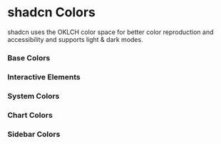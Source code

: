 
<Meta title="shadcn/Colors" />

# shadcn Colors

shadcn uses the OKLCH color space for better color reproduction and accessibility and supports light & dark modes.

### Base Colors

<ColorPalette>
	<ColorItem
		title="Background & Foreground"
		colors={{
			background: "var(--background)",
			foreground: "var(--foreground)",
		}}
	/>
	<ColorItem
		title="Card"
		colors={{
			card: "var(--card)",
			"card-foreground": "var(--card-foreground)",
		}}
	/>
	<ColorItem
		title="Popover"
		colors={{
			popover: "var(--popover)",
			"popover-foreground": "var(--popover-foreground)",
		}}
	/>
</ColorPalette>

### Interactive Elements

<ColorPalette>
	<ColorItem
		title="Primary"
		colors={{
			primary: "var(--primary)",
			"primary-foreground": "var(--primary-foreground)",
		}}
	/>
	<ColorItem
		title="Secondary"
		colors={{
			secondary: "var(--secondary)",
			"secondary-foreground": "var(--secondary-foreground)",
		}}
	/>
	<ColorItem
		title="Accent"
		colors={{
			accent: "var(--accent)",
			"accent-foreground": "var(--accent-foreground)",
		}}
	/>
	<ColorItem
		title="Muted"
		colors={{
			muted: "var(--muted)",
			"muted-foreground": "var(--muted-foreground)",
		}}
	/>
</ColorPalette>

### System Colors

<ColorPalette>
	<ColorItem
		title="Destructive"
		colors={{
			destructive: "var(--destructive)",
		}}
	/>
	<ColorItem
		title="Border & Input"
		colors={{
			border: "var(--border)",
			input: "var(--input)",
			ring: "var(--ring)",
		}}
	/>
</ColorPalette>

### Chart Colors

<ColorPalette>
	<ColorItem
		title="Chart Colors"
		colors={{
			"chart-1": "var(--chart-1)",
			"chart-2": "var(--chart-2)",
			"chart-3": "var(--chart-3)",
			"chart-4": "var(--chart-4)",
			"chart-5": "var(--chart-5)",
		}}
	/>
</ColorPalette>

### Sidebar Colors

<ColorPalette>
	<ColorItem
		title="Sidebar Base"
		colors={{
			sidebar: "var(--sidebar)",
			"sidebar-foreground": "var(--sidebar-foreground)",
		}}
	/>
	<ColorItem
		title="Sidebar Interactive"
		colors={{
			"sidebar-primary": "var(--sidebar-primary)",
			"sidebar-primary-foreground": "var(--sidebar-primary-foreground)",
			"sidebar-accent": "var(--sidebar-accent)",
			"sidebar-accent-foreground": "var(--sidebar-accent-foreground)",
		}}
	/>
	<ColorItem
		title="Sidebar System"
		colors={{
			"sidebar-border": "var(--sidebar-border)",
			"sidebar-ring": "var(--sidebar-ring)",
		}}
	/>
</ColorPalette>
